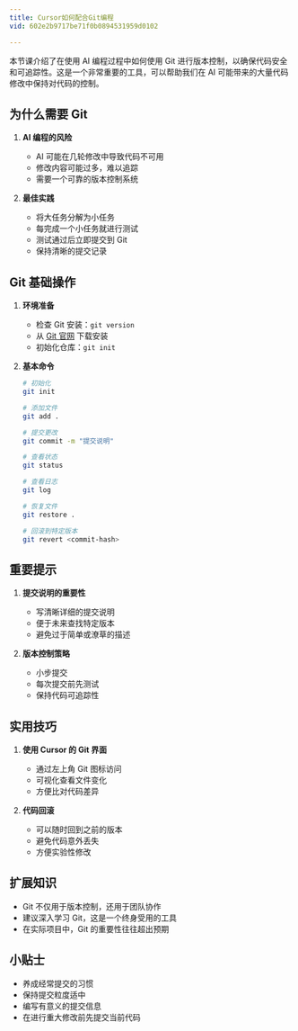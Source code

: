 ```yaml
---
title: Cursor如何配合Git编程
vid: 602e2b9717be71f0b0894531959d0102

---
```


本节课介绍了在使用 AI 编程过程中如何使用 Git 进行版本控制，以确保代码安全和可追踪性。这是一个非常重要的工具，可以帮助我们在 AI 可能带来的大量代码修改中保持对代码的控制。

## 为什么需要 Git

1. **AI 编程的风险**
   - AI 可能在几轮修改中导致代码不可用
   - 修改内容可能过多，难以追踪
   - 需要一个可靠的版本控制系统

2. **最佳实践**
   - 将大任务分解为小任务
   - 每完成一个小任务就进行测试
   - 测试通过后立即提交到 Git
   - 保持清晰的提交记录

## Git 基础操作

1. **环境准备**
   - 检查 Git 安装：`git version`
   - 从 [Git 官网](https://git-scm.com/) 下载安装
   - 初始化仓库：`git init`

2. **基本命令**
   ```bash
   # 初始化
   git init
   
   # 添加文件
   git add .
   
   # 提交更改
   git commit -m "提交说明"
   
   # 查看状态
   git status
   
   # 查看日志
   git log
   
   # 恢复文件
   git restore .
   
   # 回滚到特定版本
   git revert <commit-hash>
   ```

## 重要提示

1. **提交说明的重要性**
   - 写清晰详细的提交说明
   - 便于未来查找特定版本
   - 避免过于简单或潦草的描述

2. **版本控制策略**
   - 小步提交
   - 每次提交前先测试
   - 保持代码可追踪性

## 实用技巧

1. **使用 Cursor 的 Git 界面**
   - 通过左上角 Git 图标访问
   - 可视化查看文件变化
   - 方便比对代码差异

2. **代码回滚**
   - 可以随时回到之前的版本
   - 避免代码意外丢失
   - 方便实验性修改

## 扩展知识

- Git 不仅用于版本控制，还用于团队协作
- 建议深入学习 Git，这是一个终身受用的工具
- 在实际项目中，Git 的重要性往往超出预期

## 小贴士

- 养成经常提交的习惯
- 保持提交粒度适中
- 编写有意义的提交信息
- 在进行重大修改前先提交当前代码
